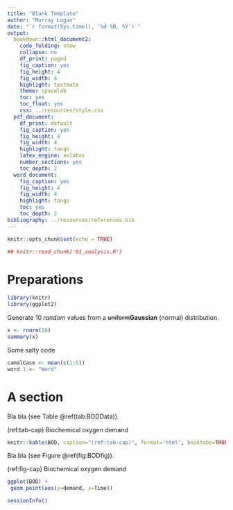 ```yaml
---
title: "Blank Template"
author: "Murray Logan"
date: "`r format(Sys.time(), '%d %B, %Y')`"
output:
  bookdown::html_document2:
    code_folding: show
    collapse: no
    df_print: paged
    fig_caption: yes
    fig_height: 4
    fig_width: 4
    highlight: textmate
    theme: spacelab
    toc: yes
    toc_float: yes
    css: ../resources/style.css
  pdf_document:
    df_print: default
    fig_caption: yes
    fig_height: 4
    fig_width: 4
    highlight: tango
    latex_engine: xelatex
    number_sections: yes
    toc_depth: 2
  word_document:
    fig_caption: yes
    fig_height: 4
    fig_width: 4
    highlight: tango
    toc: yes
    toc_depth: 2
bibliography: ../resources/references.bib
---
```


```r
knitr::opts_chunk$set(echo = TRUE)
```
   
```r
## knitr::read_chunk('01_analysis.R')
```   
   
# Preparations

```r
library(knitr)
library(ggplot2)
```

Generate 10 _random_ values from a ~~uniform~~**Gaussian** (normal) distribution.

```r
x <- rnorm(10)
summary(x)
```

Some salty code

```r
camalCase <- mean(c(1:5))
word.1 <- "Word"
```

# A section

Bla bla (see Table \@ref(tab:BODData)).

(ref:tab-cap) Biochemical oxygen demand

```r
knitr::kable(BOD, caption="(ref:tab-cap)", format='html', booktabs=TRUE)
```

Bla bla (see Figure \@ref(fig:BODfig)).

(ref:fig-cap) Biochemical oxygen demand

```r
ggplot(BOD) +
 geom_point(aes(y=demand, x=Time))
```

```r
sessionInfo()
```
